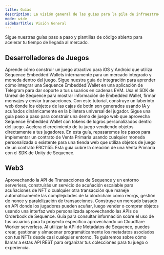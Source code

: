 ```yaml
---
title: Guías
description: La visión general de las guías para la pila de infraestructura Sequence para juegos web3.
mode: wide
sidebarTitle: Visión General
---
```


Sigue nuestras guías paso a paso y plantillas de código abierto para acelerar tu tiempo de llegada al mercado.

## Desarrolladores de Juegos

<CardGroup cols={2}>
  <Card title="Build a Mobile Game with Unity + Sequence" img="/images/unity/jellyforest.webp" href="/guides/jelly-forest-unity-guide">
    Aprende cómo construir un juego atractivo para iOS y Android que utiliza Sequence Embedded Wallets internamente para un mercado integrado y moneda dentro del juego.
  </Card>

  <Card title="Integrate Sequence Wallets with a Telegram Mini-App" img="/images/guides/telegram/telegram-miniapp.webp" href="/guides/telegram-integration">
    Sigue nuestra guía de integración para aprender cómo integrar una Sequence Embedded Wallet en una aplicación de Telegram para dar soporte a tus usuarios en cadenas EVM.
  </Card>

  <Card title="How to build a Game with Unreal Engine" img="/images/guides/overview/unreal-ew-guide.png" href="/guides/unreal-ew-guide">
    Usa el SDK de Unreal de Sequence para mostrar información de Embedded Wallet, firmar mensajes y enviar transacciones.
  </Card>

  <Card title="Create a Dungeon Crawler Game with AI Generated Rewards" img="/images/guides/treasure-chest/dungeonMinter.png" href="/guides/treasure-chest-guide">
    Con este tutorial, construye un laberinto web donde los objetos de las cajas de botín son generados usando IA y acuñados dinámicamente en la billetera universal del jugador.
  </Card>

  <Card title="Build a WebGL Game in Typescript" img="/images/aviator.png" href="/guides/webgl-guide">
    Sigue una guía paso a paso para construir una demo de juego web que aprovecha Sequence Embedded Wallet con tokens de logros personalizados dentro del juego.
  </Card>

  <Card title="Sell Game Items via a Web Shop" img="/images/guides/overview/primary-sales.png" href="/guides/primary-sales">
    Acelera el crecimiento de tu juego vendiendo objetos directamente a tus jugadores. En esta guía, repasaremos los pasos para implementar un contrato de Venta Primaria usando cualquier moneda personalizada o existente para una tienda web que utiliza objetos de juego de un contrato ERC1155.
  </Card>

  <Card title="How to do Primary Sales for On-Chain Items in Unity" img="/images/guides/overview/unity-primary-sales.png" href="/guides/unity-primary-sales">
    Esta guía cubre la creación de una Venta Primaria con el SDK de Unity de Sequence.
  </Card>
</CardGroup>

## Web3

<CardGroup cols={2}>
  <Card title="Build a Scalable NFT Minting Service" img="/images/guides/overview/sword.png" href="/guides/mint-collectibles-serverless">
    Aprovechando la API de Transacciones de Sequence y un entorno serverless, construirás un servicio de acuñación escalable para acuñaciones de NFT o cualquier otra transacción que maneje automáticamente las complejidades de la blockchain como reorgs, gestión de nonce y paralelización de transacciones.
  </Card>

  <Card title="Creating a Custom Marketplace with Sequence" img="/images/guides/overview/marketplace.png" href="/guides/custom-marketplace">
    Construye un mercado basado en API donde los jugadores pueden acuñar, luego vender o comprar objetos usando una interfaz web personalizada aprovechando las APIs de Orderbook de Sequence.
  </Card>

  <Card title="Sequence Analytics API in Dune" img="/images/guides/analytics/dune-analytics.jpg" href="/guides/analytics-guide">
    Guía para consultar información sobre el uso de tus usuarios para tu proyecto específico aprovechando un Cloudflare Worker serverless.
  </Card>

  <Card title="Creating, Storing, and Managing Collectibles Metadata" img="/images/guides/overview/storage.png" href="/guides/metadata-guide">
    Al utilizar la API de Metadatos de Sequence, puedes crear, gestionar y almacenar programáticamente los metadatos asociados con tus NFTs desde casi cualquier entorno. Te guiaremos sobre cómo llamar a estas API REST para organizar tus colecciones para tu juego o experiencia.
  </Card>
</CardGroup>
